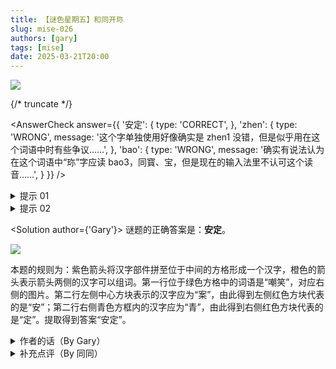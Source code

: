 ```yaml
---
title: 【谜色星期五】和同开珎
slug: mise-026
authors: [gary]
tags: [mise]
date: 2025-03-21T20:00
---
```


![](./mise-026.assets/mise-026.webp)

{/* truncate */}

<AnswerCheck 
    answer={{
        '安定': {
            type: 'CORRECT',
        },
        'zhen': {
            type: 'WRONG',
            message: '这个字单独使用好像确实是 zhen1 没错，但是似乎用在这个词语中时有些争议……',
        },
        'bao': {
            type: 'WRONG',
            message: '确实有说法认为在这个词语中“珎”字应读 bao3，同寳、宝，但是现在的输入法里不认可这个读音……',
        }
    }}
/>

<details>
    <summary>提示 01</summary>

    橙色和紫色的箭头分别代表不同的规则，第一行右侧的图片代表的二字词组为“嘲笑”。
</details>

<details>
    <summary>提示 02</summary>

    青色方框表示的字是“青”。
</details>

<Solution author={'Gary'}>
谜题的正确答案是：**安定**。

![](./mise-026.assets/mise-026-sol.webp)

本题的规则为：紫色箭头将汉字部件拼至位于中间的方格形成一个汉字，橙色的箭头表示箭头两侧的汉字可以组词。第一行位于绿色方格中的词语是“嘲笑”，对应右侧的图片。第二行左侧中心方块表示的汉字应为“案”，由此得到左侧红色方块代表的是“安”；第二行右侧青色方框内的汉字应为“青”，由此得到右侧红色方块代表的是“定”。提取得到答案“安定”。
</Solution>

<details>
    <summary>作者的话（By Gary）</summary>

    这题的灵感来源是：

    <center>
        ![](./mise-026.assets/mise-026-meme-1.webp)
        <ImgCaption>
            築[きずく] [kizuku]，嘲[あざける][azakeru]，憩[いこう][ikou]

            答案是ずけい（zukei，图形）
        </ImgCaption>
    </center>

    <br/>

    <center>
        ![](./mise-026.assets/mise-026-meme-2.webp)
        <ImgCaption>题目来源与作者的解析</ImgCaption>
    </center>

    当时将这道题搬运到谜协群中没有很大的反响，原因可能是大家对日语还不太熟悉。但是这个点子在我看来十分有趣，于是 REMIX 了一下，将拼字和组词结合，得到了这道题目（有趣的是我忘记了原本的题目但十分巧合的使用了“嘲”这个字）。
</details>

<details>
    <summary>补充点评（By 同同）</summary>

    标题和同开珎指的是一种铜钱，在唐朝时由日本流入中国。铜钱的特点是上下左右各有一个字，中间镂空。似乎现在需要在上下左右中五个位置各填入一个字的谜题都可以叫和同开珎这个名字。

    <center>
        ![](./mise-026.assets/mise-026-meme-3.webp)
        <ImgCaption>铜钱和同开珎。图片来源于360百科</ImgCaption>
    </center>

    传统的和同开珎谜题一般要求中间的字和上下左右四个字都能组词，就是这里的黄箭头。紫箭头进行拼字的设计可以说是小小的创新。

    上期的答案示例是“女子”。两个字既可以组成有意义的词，也可以拼成“好”字，是对这道题黄箭头组词和紫箭头拼字两种操作同时存在的暗示。

    关于“珎”字的读音：如果在字典里查找这个字，似乎只能搜到 zhen1 的读音，同“珍”字。不过关于“和同开珎”这个词里“珎”字的读音似乎颇有争议。有说法认为这里的“珎”为“寳”（bao3，同宝）字之省略，因而应该读 bao3。似乎后一种说法目前更受支持一些。不过不管是哪种读音，首次在输入法中打出 `hetongkaizhen` / `hetongkaibao` 的时候都不会跳出珎这个字。

    如果按上期的提交示例提交 zhen 或提交 bao，可以收到自动回复信息。（算是一个小彩蛋！）
</details>